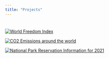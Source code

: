 ```yaml
---
title: "Projects"
---
```


# 

[![World Freedom Index](./projects/freedom_dove.jpg)](./projects/Freedom_Index.qmd)

[![CO2 Emissions around the world](./projects/planet_earth.jpg)](https://oettj8-benjamin-rubin.shinyapps.io/emissions/)

[![National Park Reservation Information for 2021](./projects/national_parks/logo.png)](./projects/national_parks/function.qmd)